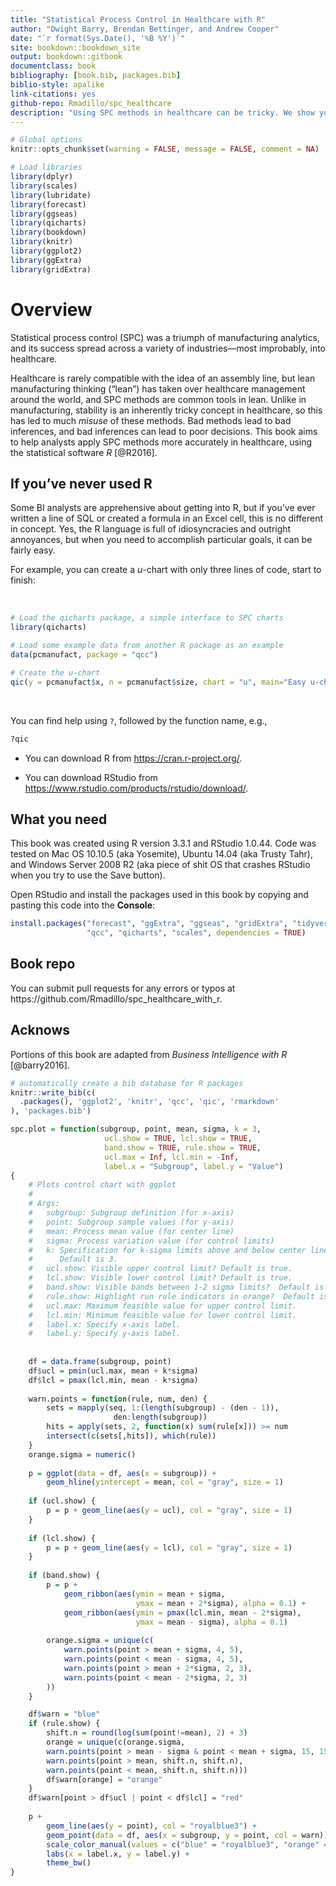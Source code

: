 ```yaml
--- 
title: "Statistical Process Control in Healthcare with R"
author: "Dwight Barry, Brendan Bettinger, and Andrew Cooper"
date: "`r format(Sys.Date(), '%B %Y')`"
site: bookdown::bookdown_site
output: bookdown::gitbook
documentclass: book
bibliography: [book.bib, packages.bib]
biblio-style: apalike
link-citations: yes
github-repo: Rmadillo/spc_healthcare
description: "Using SPC methods in healthcare can be tricky. We show you how to do it correctly, using R."
---
```


```r
# Global options
knitr::opts_chunk$set(warning = FALSE, message = FALSE, comment = NA)

# Load libraries
library(dplyr)
library(scales)
library(lubridate)
library(forecast) 
library(ggseas)
library(qicharts)
library(bookdown)
library(knitr)
library(ggplot2)
library(ggExtra)
library(gridExtra)
```

# Overview  {#overview}

Statistical process control (SPC) was a triumph of manufacturing analytics, and its success spread across a variety of industries---most improbably, into healthcare. 

Healthcare is rarely compatible with the idea of an assembly line, but lean manufacturing thinking ("lean") has taken over healthcare management around the world, and SPC methods are common tools in lean. Unlike in manufacturing, stability is an inherently tricky concept in healthcare, so this has led to much *misuse* of these methods. Bad methods lead to bad inferences, and bad inferences can lead to poor decisions. This book aims to help analysts apply SPC methods more accurately in healthcare, using the statistical software *R* [@R2016].  

## If you've never used R

Some BI analysts are apprehensive about getting into R, but if you've ever written a line of SQL or created a formula in an Excel cell, this is no different in concept. Yes, the R language is full of idiosyncracies and outright annoyances, but when you need to accomplish particular goals, it can be fairly easy.   


For example, you can create a *u*-chart with only three lines of code, start to finish:  

<br>  

```r
# Load the qicharts package, a simple interface to SPC charts
library(qicharts)

# Load some example data from another R package as an example
data(pcmanufact, package = "qcc")

# Create the u-chart
qic(y = pcmanufact$x, n = pcmanufact$size, chart = "u", main="Easy u-chart")
```

<br>  

You can find help using `?`, followed by the function name, e.g.,  

```r
?qic
```

- You can download R from [https://cran.r-project.org/](https://cran.r-project.org/).  

- You can download RStudio from [https://www.rstudio.com/products/rstudio/download/](https://www.rstudio.com/products/rstudio/download/).  


## What you need

This book was created using R version 3.3.1 and RStudio 1.0.44. Code was tested on Mac OS 10.10.5 (aka Yosemite), Ubuntu 14.04 (aka Trusty Tahr), and Windows Server 2008 R2 (aka piece of shit OS that crashes RStudio when you try to use the Save button).    

Open RStudio and install the packages used in this book by copying and pasting this code into the **Console**:  

```r
install.packages("forecast", "ggExtra", "ggseas", "gridExtra", "tidyverse", 
                 "qcc", "qicharts", "scales", dependencies = TRUE)
```


## Book repo

You can submit pull requests for any errors or typos at https://github.com/Rmadillo/spc_healthcare_with_r.  

## Acknows

Portions of this book are adapted from *Business Intelligence with R* [@barry2016].     




```r
# automatically create a bib database for R packages
knitr::write_bib(c(
  .packages(), 'ggplot2', 'knitr', 'qcc', 'qic', 'rmarkdown'
), 'packages.bib')
```

``` r

spc.plot = function(subgroup, point, mean, sigma, k = 3,
                     ucl.show = TRUE, lcl.show = TRUE, 
                     band.show = TRUE, rule.show = TRUE,
                     ucl.max = Inf, lcl.min = -Inf,
                     label.x = "Subgroup", label.y = "Value")
{
    # Plots control chart with ggplot
    # 
    # Args:
    #   subgroup: Subgroup definition (for x-axis)
    #   point: Subgroup sample values (for y-axis)
    #   mean: Process mean value (for center line)
    #   sigma: Process variation value (for control limits)
    #   k: Specification for k-sigma limits above and below center line.
    #      Default is 3.
    #   ucl.show: Visible upper control limit? Default is true.
    #   lcl.show: Visible lower control limit? Default is true.
    #   band.show: Visible bands between 1-2 sigma limits?  Default is true.
    #   rule.show: Highlight run rule indicators in orange?  Default is true.
    #   ucl.max: Maximum feasible value for upper control limit.
    #   lcl.min: Minimum feasible value for lower control limit.
    #   label.x: Specify x-axis label.
    #   label.y: Specify y-axis label.
    
    
    df = data.frame(subgroup, point)
    df$ucl = pmin(ucl.max, mean + k*sigma)
    df$lcl = pmax(lcl.min, mean - k*sigma)
    
    warn.points = function(rule, num, den) {
        sets = mapply(seq, 1:(length(subgroup) - (den - 1)), 
                       den:length(subgroup))
        hits = apply(sets, 2, function(x) sum(rule[x])) >= num
        intersect(c(sets[,hits]), which(rule))
    }
    orange.sigma = numeric()
    
    p = ggplot(data = df, aes(x = subgroup)) +
        geom_hline(yintercept = mean, col = "gray", size = 1)
    
    if (ucl.show) {
        p = p + geom_line(aes(y = ucl), col = "gray", size = 1)
    }
    
    if (lcl.show) {
        p = p + geom_line(aes(y = lcl), col = "gray", size = 1)
    }
    
    if (band.show) {
        p = p + 
            geom_ribbon(aes(ymin = mean + sigma, 
                            ymax = mean + 2*sigma), alpha = 0.1) +
            geom_ribbon(aes(ymin = pmax(lcl.min, mean - 2*sigma),  
                            ymax = mean - sigma), alpha = 0.1)
        
        orange.sigma = unique(c(
            warn.points(point > mean + sigma, 4, 5),
            warn.points(point < mean - sigma, 4, 5),
            warn.points(point > mean + 2*sigma, 2, 3),
            warn.points(point < mean - 2*sigma, 2, 3)
        ))
    }

    df$warn = "blue"
    if (rule.show) {
        shift.n = round(log(sum(point!=mean), 2) + 3)
        orange = unique(c(orange.sigma,
        warn.points(point > mean - sigma & point < mean + sigma, 15, 15),
        warn.points(point > mean, shift.n, shift.n),
        warn.points(point < mean, shift.n, shift.n)))
        df$warn[orange] = "orange"
    }
    df$warn[point > df$ucl | point < df$lcl] = "red"
    
    p + 
        geom_line(aes(y = point), col = "royalblue3") +
        geom_point(data = df, aes(x = subgroup, y = point, col = warn)) +
        scale_color_manual(values = c("blue" = "royalblue3", "orange" = "orangered", "red" = "red3"), guide = FALSE) +
        labs(x = label.x, y = label.y) +
        theme_bw()
}
```
